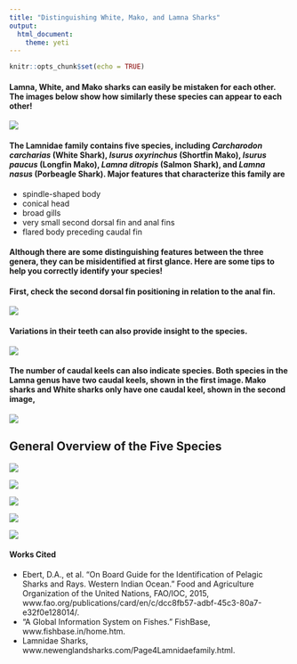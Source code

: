 ---
title: "Distinguishing White, Mako, and Lamna Sharks"
output: 
  html_document:
    theme: yeti
---

```{r setup, include=FALSE}
knitr::opts_chunk$set(echo = TRUE)
```

#### Lamna, White, and Mako sharks can easily be mistaken for each other. The images below show how similarly these species can appear to each other!
 ![](/Users/laure/Markdown Images/Comparison.png)

#### The Lamnidae family contains five species, including *Carcharodon carcharias* (White Shark), *Isurus oxyrinchus* (Shortfin Mako), *Isurus paucus* (Longfin Mako), *Lamna ditropis* (Salmon Shark), and *Lamna nasus* (Porbeagle Shark). Major features that characterize this family are 

- spindle-shaped body
- conical head
- broad gills
- very small second dorsal fin and anal fins
- flared body preceding caudal fin

#### Although there are some distinguishing features between the three genera, they can be misidentified at first glance. Here are some tips to help you correctly identify your species!

#### First, check the second dorsal fin positioning in relation to the anal fin.
 ![](/Users/laure/Markdown Images/Analfin.png)

#### Variations in their teeth can also provide insight to the species.
 ![](/Users/laure/Markdown Images/teeth.png)

#### The number of caudal keels can also indicate species. Both species in the Lamna genus have two caudal keels, shown in the first image. Mako sharks and White sharks only have one caudal keel, shown in the second image, 
 ![](/Users/laure/Markdown Images/keels.png)


## General Overview of the Five Species
 ![](/Users/laure/Markdown Images/white.png)

 ![](/Users/laure/Markdown Images/shortfinmako.png)

 ![](/Users/laure/Markdown Images/longfinmako.png)

 ![](/Users/laure/Markdown Images/salmon.png)
 
 ![](/Users/laure/Markdown Images/porbeagle.png)


#### Works Cited
- Ebert, D.A., et al. “On Board Guide for the Identification of Pelagic Sharks and Rays. Western Indian Ocean.” Food and Agriculture Organization of the United Nations, FAO/IOC, 2015, www.fao.org/publications/card/en/c/dcc8fb57-adbf-45c3-80a7-e32f0e128014/. 
- “A Global Information System on Fishes.” FishBase, www.fishbase.in/home.htm. 
- Lamnidae Sharks, www.newenglandsharks.com/Page4Lamnidaefamily.html. 
